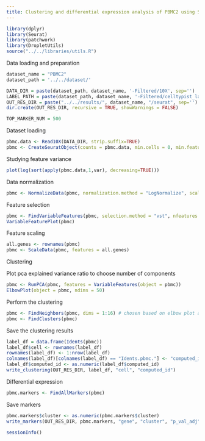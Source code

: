 ```yaml
---
title: Clustering and differential expression analysis of PBMC2 using Seurat
---
```


```r
library(dplyr)
library(Seurat)
library(patchwork)
library(DropletUtils)
source("../../libraries/utils.R")
```

Data loading and preparation

```r
dataset_name = "PBMC2"
dataset_path = '../../dataset/'

DATA_DIR = paste(dataset_path, dataset_name, '-Filtered/10X', sep='')
LABEL_PATH = paste(dataset_path, dataset_name, '-Filtered/celltypist_labels.csv', sep='')
OUT_RES_DIR = paste("../../results/", dataset_name, "/seurat", sep='')
dir.create(OUT_RES_DIR, recursive = TRUE, showWarnings = FALSE)

TOP_MARKER_NUM = 500
```

Dataset loading

```r
pbmc.data <- Read10X(DATA_DIR, strip.suffix=TRUE)
pbmc <- CreateSeuratObject(counts = pbmc.data, min.cells = 0, min.features = 0)
```

Studying feature variance

```r
plot(log(sort(apply(pbmc.data,1,var), decreasing=TRUE)))
```

Data normalization

```r
pbmc <- NormalizeData(pbmc, normalization.method = "LogNormalize", scale.factor = 10000)
```

Feature selection

```r
pbmc <- FindVariableFeatures(pbmc, selection.method = "vst", nfeatures = 2000) # nfeatures chosen based on elbow plot above
VariableFeaturePlot(pbmc)
```

Feature scaling

```r
all.genes <- rownames(pbmc)
pbmc <- ScaleData(pbmc, features = all.genes)
```

Clustering

Plot pca explained variance ratio to choose number of components

```r
pbmc <- RunPCA(pbmc, features = VariableFeatures(object = pbmc))
ElbowPlot(object = pbmc, ndims = 50)
```

Perform the clustering

```r
pbmc <- FindNeighbors(pbmc, dims = 1:16) # chosen based on elbow plot above
pbmc <- FindClusters(pbmc)
```

Save the clustering results

```r
label_df = data.frame(Idents(pbmc))
label_df$cell <- rownames(label_df)
rownames(label_df) <- 1:nrow(label_df)
colnames(label_df)[colnames(label_df) == "Idents.pbmc."] <- "computed_id"
label_df$computed_id <- as.numeric(label_df$computed_id)
write_clustering(OUT_RES_DIR, label_df, "cell", "computed_id")
```

Differential expression

```r
pbmc.markers <- FindAllMarkers(pbmc)
```

Save markers

```r
pbmc.markers$cluster <- as.numeric(pbmc.markers$cluster)
write_markers(OUT_RES_DIR, pbmc.markers, "gene", "cluster", "p_val_adj", FALSE, TOP_MARKER_NUM)
```

```r
sessionInfo()
```